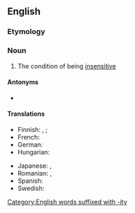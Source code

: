 ==English==

===Etymology===
{{prefix|en|in|sensitivity}}

===Noun===
{{en-noun|-|insensitivities}}

# The condition of being [[insensitive]]

====Antonyms====
* {{l|en|sensitivity}}

====Translations====
{{trans-top|condition of being insensitive}}
* Finnish: {{t+|fi|tunteettomuus}}, {{t+|fi|tunnottomuus}}; {{t|fi|epäherkkyys}} {{q|photography}}
* French: {{t+|fr|insensibilité|f}}
* German: {{t|de|Gefühllosigkeit|f}}
* Hungarian: {{t+|hu|érzéketlenség}}
{{trans-mid}}
* Japanese: {{t|ja|無神経|tr=mushinkei}}, {{t+|ja|鈍感|tr=donkan}}
* Romanian: {{t+|ro|insensibilitate|f}}, {{t|ro|nesensibilitate|f}} {{qualifier|rare}}
* Spanish: {{t+|es|insensibilidad|f}}
* Swedish: {{t+|sv|okänslighet|c}}
{{trans-bottom}}

[[Category:English words suffixed with -ity]]